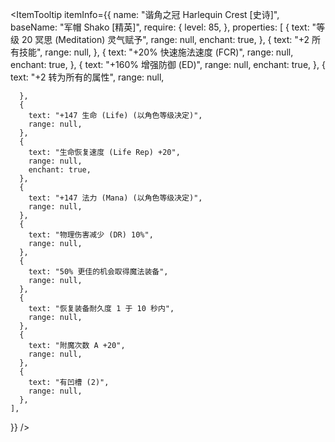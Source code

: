 
<ItemTooltip
  itemInfo={{
    name: "谐角之冠 Harlequin Crest [史诗]",
    baseName: "军帽 Shako [精英]",
    require: {
      level: 85,
    },
    properties: [
      {
        text: "等级 20 冥思 (Meditation) 灵气赋予",
        range: null,
        enchant: true,
      },
      {
        text: "+2 所有技能",
        range: null,
      },
      {
        text: "+20% 快速施法速度 (FCR)",
        range: null,
        enchant: true,
      },
      {
        text: "+160% 增强防御 (ED)",
        range: null,
        enchant: true,
      },
      {
        text: "+2 转为所有的属性",
        range: null,

      },
      {
        text: "+147 生命 (Life) (以角色等级决定)",
        range: null,
      },
      {
        text: "生命恢复速度 (Life Rep) +20",
        range: null,
        enchant: true,
      },
      {
        text: "+147 法力 (Mana) (以角色等级决定)",
        range: null,
      },
      {
        text: "物理伤害减少 (DR) 10%",
        range: null,
      },
      {
        text: "50% 更佳的机会取得魔法装备",
        range: null,
      },
      {
        text: "恢复装备耐久度 1 于 10 秒内",
        range: null,
      },
      {
        text: "附魔次数 A +20",
        range: null,
      },
      {
        text: "有凹槽 (2)",
        range: null,
      },
    ],

}}
/>
